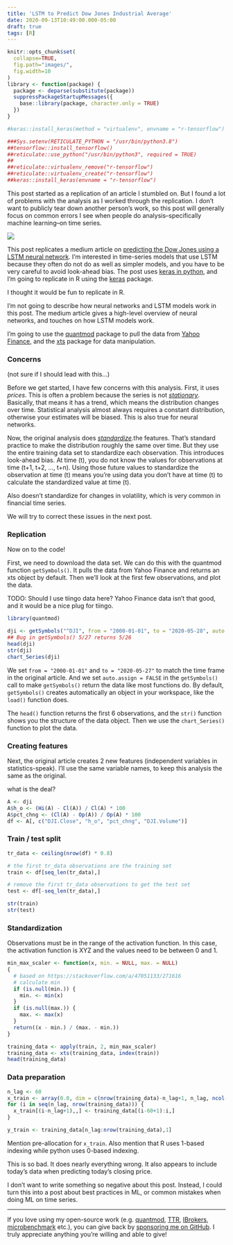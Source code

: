 ```yaml
---
title: 'LSTM to Predict Dow Jones Industrial Average'
date: 2020-09-13T10:49:00.000-05:00
draft: true
tags: [R]
---
```


```r
knitr::opts_chunk$set(
  collapse=TRUE,
  fig.path="images/",
  fig.width=10
)
library <- function(package) {
  package <- deparse(substitute(package))
  suppressPackageStartupMessages({
    base::library(package, character.only = TRUE)
  })
}

#keras::install_keras(method = "virtualenv", envname = "r-tensorflow")

###Sys.setenv(RETICULATE_PYTHON = "/usr/bin/python3.8")
##tensorflow::install_tensorflow()
##reticulate::use_python("/usr/bin/python3", required = TRUE)
##
##reticulate::virtualenv_remove("r-tensorflow")
##reticulate::virtualenv_create("r-tensorflow")
##keras::install_keras(envname = "r-tensorflow")
```

This post started as a replication of an article I stumbled on. But I found a lot of problems with the analysis as I worked through the replication. I don't want to publicly tear down another person's work, so this post will generally focus on common errors I see when people do analysis--specifically machine learning--on time series.

<a href="https://www.amazon.com/Deep-Learning-R-Francois-Chollet/dp/161729554X/ref=as_li_ss_il?dchild=1&keywords=deep+learning+with+r+keras&qid=1602336565&s=books&sr=1-3&linkCode=li2&tag=fosstrading-20&linkId=fe44d9472c1d76c1c61ed6e198751f56&language=en_US" target="_blank"><img border="0" src="//ws-na.amazon-adsystem.com/widgets/q?_encoding=UTF8&ASIN=161729554X&Format=_SL160_&ID=AsinImage&MarketPlace=US&ServiceVersion=20070822&WS=1&tag=fosstrading-20&language=en_US" ></a><img src="https://ir-na.amazon-adsystem.com/e/ir?t=fosstrading-20&language=en_US&l=li2&o=1&a=161729554X" width="1" height="1" border="0" alt="" style="border:none !important; margin:0px !important;" />


This post replicates a medium article on [predicting the Dow Jones using a LSTM neural network](https://medium.com/analytics-vidhya/lstm-to-predict-dow-jones-industrial-average-time-series-647b0115f28c). I'm interested in time-series models that use LSTM because they often do not do as well as simpler models, and you have to be very careful to avoid look-ahead bias. The post uses [keras in python](https://keras.io), and I'm going to replicate in R using the [keras](https://cran.r-project.org/package=keras) package.

I thought it would be fun to replicate in R.

I'm not going to describe how neural networks and LSTM models work in this post. The medium article gives a high-level overview of neural networks, and touches on how LSTM models work.

I'm going to use the [quantmod](https://cran.r-project.org/package=quantmod) package to pull the data from [Yahoo Finance](https://finance.yahoo.com), and the [xts](https://cran.r-project.org/package=xts) package for data manipulation.

### Concerns

(not sure if I should lead with this...)

Before we get started, I have few concerns with this analysis. First, it uses _prices_. This is often a problem because the series is not [*stationary*](https://en.wikipedia.org/wiki/Stationary_process). Basically, that means it has a trend, which means the distribution changes over time. Statistical analysis almost always requires a constant distribution, otherwise your estimates will be biased. This is also true for neural networks.

Now, the original analysis does [*standardize*](https://en.wikipedia.org/wiki/Standard_score).the features. That's standard practice to make the distribution roughly the same over time. But they use the entire training data set to standardize each observation. This introduces look-ahead bias. At time (t), you do not know the values for observations at time (t+1, t+2, ..., t+n). Using those future values to standardize the observation at time (t) means you're using data you don't have at time (t) to calculate the standardized value at time (t).

Also doesn't standardize for changes in volatility, which is very common in financial time series.


We will try to correct these issues in the next post.


### Replication

Now on to the code!

First, we need to download the data set. We can do this with the quantmod function `getSymbols()`. It pulls the data from Yahoo Finance and returns an xts object by default. Then we'll look at the first few observations, and plot the data.

TODO: Should I use tiingo data here? Yahoo Finance data isn't that good, and it would be a nice plug for tiingo.

```r
library(quantmod)

dji <- getSymbols("^DJI", from = "2000-01-01", to = "2020-05-28", auto.assign = FALSE)
## Bug in getSymbols() 5/27 returns 5/26
head(dji)
str(dji)
chart_Series(dji)
```

We set `from = "2000-01-01"` and `to = "2020-05-27"` to match the time frame in the original article. And we set `auto.assign = FALSE` in the `getSymbols()` call to make `getSymbols()` return the data like most functions do. By default, `getSymbols()` creates automatically an object in your workspace, like the `load()` function does.

The `head()` function returns the first 6 observations, and the `str()` function shows you the structure of the data object. Then we use the `chart_Series()` function to plot the data.

### Creating features

Next, the original article creates 2 new features (independent variables in statistics-speak). I'll use the same variable names, to keep this analysis the same as the original.

what is the deal?

```r
A <- dji
A$h_o <- (Hi(A) - Cl(A)) / Cl(A) * 100
A$pct_chng <- (Cl(A) - Op(A)) / Op(A) * 100
df <- A[, c("DJI.Close", "h_o", "pct_chng", "DJI.Volume")]
```

### Train / test split

```r
tr_data <- ceiling(nrow(df) * 0.8)

# the first tr_data observations are the training set
train <- df[seq_len(tr_data),]

# remove the first tr_data observations to get the test set
test <- df[-seq_len(tr_data),]

str(train)
str(test)
```

### Standardization

Observations must be in the range of the activation function.
In this case, the activation function is XYZ and the values need to be between 0 and 1.


```r
min_max_scaler <- function(x, min. = NULL, max. = NULL)
{
  # based on https://stackoverflow.com/a/47051133/271616
  # calculate min
  if (is.null(min.)) {
    min. <- min(x)
  }
  if (is.null(max.)) {
    max. <- max(x)
  }
  return((x - min.) / (max. - min.))
}

training_data <- apply(train, 2, min_max_scaler)
training_data <- xts(training_data, index(train))
head(training_data)

```

### Data preparation

```r
n_lag <- 60
x_train <- array(0.0, dim = c(nrow(training_data)-n_lag+1, n_lag, ncol(training_data)))
for (i in seq(n_lag, nrow(training_data))) {
  x_train[(i-n_lag+1),,] <- training_data[(i-60+1):i,]
}

y_train <- training_data[n_lag:nrow(training_data),1]
```

Mention pre-allocation for `x_train`. Also mention that R uses 1-based indexing while python uses 0-based indexing.


<!--
```r
library(keras)

model <- keras_model_sequential()
model <- layer_lstm(model,
                    units = 10,
                    activation = 'relu',
                    return_sequences = TRUE,
                    input_shape = c(60, 4))
model <- layer_dropout(model, 0.1)

model <- layer_lstm(model,
                    units = 20,
                    activation = 'relu',
                    return_sequences = TRUE)
model <- layer_dropout(model, 0.2)

model <- layer_lstm(model,
                    units = 30,
                    activation = 'relu')
model <- layer_dropout(model, 0.3)

model <- layer_dense(model, units = 1)
```

A thing.

```r
model <- compile(model, optimizer = "adam", loss = "mean_squared_error")

num_epochs <- 10
batch_size <- 32

h1 <- fit(model,
          x = x_train,
          y = y_train,
          epochs = num_epochs,
          batch_size = batch_size,
          verbose = 1)

last_60_days <- tail(train, 60)
df <- rbind(last_60_days, test)

input <- df
for (j in seq_len(ncol(input))) {
  min. <- min(train[,j])
  max. <- max(train[,j])
  input[,j] <- min_max_scaler(df[,j], min. = min., max. = max.)
}
head(input, 3)
tail(input, 3)
```

Blah, blah, blah.

{enter Latin here}

```r
x_test <- array(0.0, dim = c(nrow(input)-n_lag, n_lag, ncol(input)))
for (i in seq(n_lag+1, nrow(input))) {
  x_test[(i-n_lag),,] <- input[(i-60+1):i,]
}

y_test <- input[(n_lag+1):nrow(input),1]
y_pred <- predict(model, x_test, verbose = 1)

y_pred_scaled <- y_pred * (max(train[,1])-min(train[,1])) + min(train[,1])
y_pred_scaled <- xts(y_pred_scaled, index(y_test))

y_test_scaled <- y_test * (max(train[,1])-min(train[,1])) + min(train[,1])
y_test_scaled <- xts(y_test_scaled, index(y_test))

foo <- merge(y_pred_scaled, y_test_scaled)
p1 <- plot(foo)
p1 <- addLegend("topleft", lty = 1)
plot(p1)

y_test_xts <- xts(y_test, index(input)[-(1:60)])
y_pred_xts <- xts(y_pred, index(input)[-(1:60)])

bar <- merge(y_pred_xts, y_test_xts)
p2 <- plot(bar)
p2 <- addLegend("topleft", lty = 1)
plot(p2)


rmse <- function(actual, predicted)
{
  mu <- mean((predicted - actual)^2, na.rm = TRUE)
  sqrt(mu)
}

## So smart! "S. M. R. T."
# R> rmse(y_test_scaled, y_pred_scaled)
# [1] 1978.659
# R> rmse(y_test_scaled, SMA(y_test_scaled, 60))
# [1] 1185.24
# R> rmse(y_test_scaled, lag(y_test_scaled))
# [1] 300.5368


```
-->
This is so bad. It does nearly everything wrong. It also appears to include today's data when predicting today's closing price.

I don't want to write something so negative about this post. Instead, I could turn this into a post about best practices in ML, or common mistakes when doing ML on time series.

----

If you love using my open-source work (e.g. [quantmod](https://cran.r-project.org/package=quantmod), [TTR](https://cran.r-project.org/package=TTR), [IBrokers](https://cran.r-project.org/package=IBrokers), [microbenchmark](https://cran.r-project.org/package=microbenchmark) etc.), you can give back by [sponsoring me on GitHub](https://github.com/sponsors/joshuaulrich/). I truly appreciate anything you're willing and able to give!
